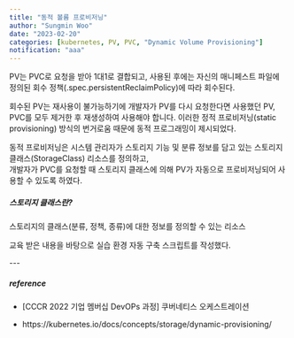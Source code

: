 ```yaml
---
title: "동적 볼륨 프로비저닝"
author: "Sungmin Woo"
date: "2023-02-20"
categories: [kubernetes, PV, PVC, "Dynamic Volume Provisioning"]
notification: "aaa"
---
```


PV는 PVC로 요청을 받아 1대1로 결합되고, 사용된 후에는 자신의 매니페스트 파일에 정의된 회수 정책(.spec.persistentReclaimPolicy)에 따라 회수된다.

회수된 PV는 재사용이 불가능하기에 개발자가 PV를 다시 요청한다면 사용했던 PV, PVC를 모두 제거한 후 재생성하여 사용해야 합니다. 이러한 정적 프로비저닝(static provisioning) 방식의 번거로움 때문에 동적 프로그래밍이 제시되었다.

동적 프로비저닝은 시스템 관리자가 스토리지 기능 및 분류 정보를 담고 있는 스토리지 클래스(StorageClass) 리소스를 정의하고, \
개발자가 PVC를 요청할 때 스토리지 클래스에 의해 PV가 자동으로 프로비저닝되어 사용할 수 있도록 하였다.

##### 스토리지 클래스란?

스토리지의 클래스(분류, 정책, 종류)에 대한 정보를 정의할 수 있는 리소스

교육 받은 내용을 바탕으로 실습 환경 자동 구축 스크립트를 작성했다.

\-\--

##### reference

-   \[CCCR 2022 기업 멤버십 DevOPs 과정\] 쿠버네티스 오케스트레이션

```{=html}
<!-- -->
```
-   https://kubernetes.io/docs/concepts/storage/dynamic-provisioning/
